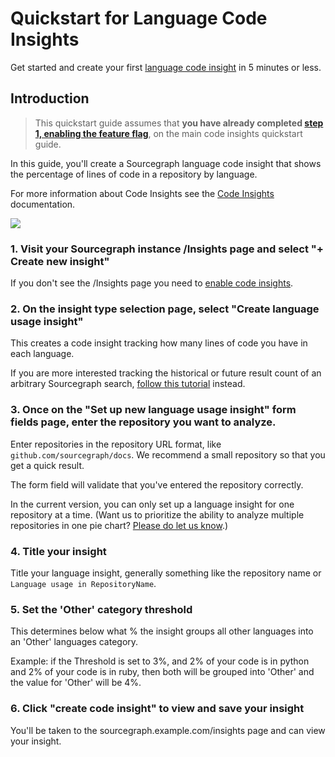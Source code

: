 # Quickstart for Language Code Insights

Get started and create your first [language code insight](/code_insights/) in 5 minutes or less.

## Introduction

> This quickstart guide assumes that **you have already completed [step 1, enabling the feature flag](/code_insights/quickstart#1-enable-the-experimental-feature-flag)**, on the main code insights quickstart guide.

In this guide, you'll create a Sourcegraph language code insight that shows the percentage of lines of code in a repository by language.

For more information about Code Insights see the [Code Insights](/code_insights/) documentation.

<img src="https://sourcegraphstatic.com/docs/images/code_insights/language_quickstart_insight_dark.png" class="screenshot" />

### 1. Visit your Sourcegraph instance /Insights page and select "+ Create new insight"

If you don't see the /Insights page you need to [enable code insights](quickstart#1-enable-the-experimental-feature-flag).

### 2. On the insight type selection page, select "Create language usage insight"

This creates a code insight tracking how many lines of code you have in each language.

If you are more interested tracking the historical or future result count of an arbitrary Sourcegraph search, [follow this tutorial](/code_insights/quickstart) instead.

### 3. Once on the "Set up new language usage insight" form fields page, enter the repository you want to analyze.

Enter repositories in the repository URL format, like `github.com/sourcegraph/docs`. We recommend a small repository so that you get a quick result.

The form field will validate that you've entered the repository correctly.

In the current version, you can only set up a language insight for one repository at a time. (Want us to prioritize the ability to analyze multiple repositories in one pie chart? [Please do let us know](mailto:feedback@sourcegraph.com).)

### 4. Title your insight

Title your language insight, generally something like the repository name or `Language usage in RepositoryName`.

### 5. Set the 'Other' category threshold

This determines below what % the insight groups all other languages into an 'Other' languages category.

Example: if the Threshold is set to 3%, and 2% of your code is in python and 2% of your code is in ruby, then both will be grouped into 'Other' and the value for 'Other' will be 4%.

### 6. Click "create code insight" to view and save your insight

You'll be taken to the sourcegraph.example.com/insights page and can view your insight.
